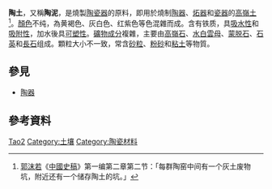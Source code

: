 '''陶土'''，又稱'''陶泥'''，是燒製[[陶瓷器|陶瓷器]]的原料，即用於燒制[[陶器|陶器]]、[[炻器|炻器]]和[[瓷器|瓷器]]的[[高嶺土|高嶺土]]<ref>[[郭沫若|郭沫若]]《[[中國史稿|中國史稿]]》第一编第二章第二节：「每群陶窑中间有一个灰土废物坑，附近还有一个储存陶土的坑。」</ref>。[[顏色|顏色]]不纯，為黄褐色、灰白色、红紫色等色混雜而成。含有铁质，具[[吸水性|吸水性]]和[[吸附性|吸附性]]，加水後具[[可塑性|可塑性]]。[[礦物成分|礦物成分]]複雜，主要由[[高嶺石|高嶺石]]、[[水白雲母|水白雲母]]、[[蒙脱石|蒙脱石]]、[[石英|石英]]和[[長石|長石]]组成。顆粒大小不一致，常含[[砂粒|砂粒]]、[[粉砂|粉砂]]和[[粘土|粘土]]等物質。

== 參見 ==
*[[陶器|陶器]]

== 參考資料 ==
<div class="references-small">
<references />
</div>

[[Category:矿物|Tao2]]
[[Category:土壤|Category:土壤]]
[[Category:陶瓷材料|Category:陶瓷材料]]